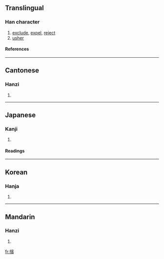 {{see|摈}}

==Translingual==
===Han character===
{{Han char|rn=64|rad=手|as=14|sn=17|four=5308<sub>6</sub>|canj=手十一金 (QJMC)}}
# [[exclude]], [[expel]], [[reject]]
# [[usher]]
====References====
{{Han ref|kx=0460.270|dkj=12880|dj=0810.040|hdz=31977.020|uh=64EF|ud=25839|bh=ECE8|bd=60648}}

----
==Cantonese==
===Hanzi===
{{yue-hanzi|jyut=|y=ban3}}
# {{defn|Cantonese}}

----
==Japanese==
===Kanji===
{{ja-kanji|grade=|rs=手14}}
# {{defn|Japanese}} 
====Readings====
{{ja-readings|on=[[ひん]] (hin)|kun=[[しりぞける]] (shirizokeru)}}

----
==Korean==
===Hanja===
{{ko-hanja|hangeul=빈|eumhun=|rv=bin|mr=pin|y=pin}}
# {{defn|Korean}}

----
==Mandarin==
===Hanzi===
{{cmn-hanzi|sim=摈|pin=[[bìn]] (bin4)|wg=pin<sup>4</sup>}}
# {{defn|Mandarin}}

[[fr:擯]]
